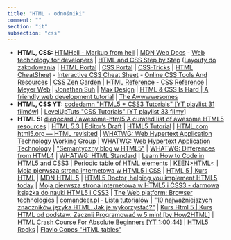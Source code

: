```yaml
---
title: "HTML - odnośniki"
comment: ""
section: "it"
subsection: "css"
---
```


- **HTML, CSS:** [HTMHell - Markup from hell](https://www.htmhell.dev) | [MDN Web Docs](https://developer.mozilla.org/en-US/) - [Web technology for developers](https://developer.mozilla.org/en-US/docs/Web) | [HTML and CSS Step by Step](https://the-awwwesomes.gitbooks.io/html-css-step-by-step/content/pl/index.html) ([Layouty do zakodowania](https://the-awwwesomes.gitbooks.io/html-css-step-by-step/content/pl/appendix/layouts/index.html) | [HTML Portal](https://htmlportal.net/) | [CSS Portal](https://www.cssportal.com/) | [CSS-Tricks](https://css-tricks.com/) | [HTML CheatSheet](https://htmlcheatsheet.com) - [Interactive CSS Cheat Sheet](https://htmlcheatsheet.com/css/) - [Online CSS Tools And Resources](https://html-css-js.com/css/) | [CSS Zen Garden](http://www.csszengarden.com/) | [HTML Reference](https://htmlreference.io/) - [CSS Reference](https://cssreference.io/) | [Meyer Web](https://meyerweb.com/) | [Jonathan Suh](https://jonsuh.com/) | [Max Design](http://maxdesign.com.au/) | [HTML & CSS Is Hard | A friendly web development tutorial](https://internetingishard.com/html-and-css/) | [The Awwwwesomes](https://theawwwesomes.org/)
- **HTML, CSS YT:** [codedamn "HTML5 + CSS3 Tutorials" \[YT playlist 31 filmów\]](https://www.youtube.com/playlist?list=PLYxzS__5yYQkbxXeZiL4gpRF_rLjScEui) | [LevelUpTuts "CSS Tutorials" \[YT playlist 33 filmy\]](https://www.youtube.com/playlist?list=PLLnpHn493BHH6DkHPhduhco5XavNA9JaD)
- **HTML 5:** [diegocard / awesome-html5 A curated list of awesome HTML5 resources](https://github.com/diegocard/awesome-html5) | [HTML 5.3 | Editor’s Draft](http://w3c.github.io/html/index.html) | [HTML5 Tutorial](https://www.html-5-tutorial.com/) | [HTML.com](https://html.com) [html5.org — HTML revisited](https://html5.org/) | [WHATWG: Web Hypertext Application Technology Working Group](https://whatwg.org/) | [WHATWG: Web Hypertext Application Technology](https://spec.whatwg.org/) | ["Semantyczny blog w HTML5"](https://tutorials.comandeer.pl/html5-blog.html) | [WHATWG: Differences from HTML4](https://html-differences.whatwg.org/) | [WHATWG: HTML Standard](https://html.spec.whatwg.org/) | [Learn How to Code in HTML5 and CSS3](http://howtocodeinhtml.com/) | [Periodic table of HTML elements](https://www.madebymike.com.au/demos/html5-periodic-table/) | [KEEN>HTML<](https://keenhtml.com/) | [Moja pierwsza strona internetowa w HTML5 i CSS](https://ferrante.pl/books/html/) | [HTML 5 | Kurs HTML](http://www.kurshtml.edu.pl/html/html5.html) | [MDN HTML 5](https://developer.mozilla.org/pl/docs/HTML/HTML5) | [HTML5 Doctor, helping you implement HTML5 today](http://html5doctor.com/) | [Moja pierwsza strona internetowa w HTML5 i CSS3 - darmowa książka do nauki HTML5 i CSS3](http://ferrante.pl/books/html/) | [The Web platform: Browser technologies](https://platform.html5.org/) | [comandeer.pl - Lista tutorialów](https://tutorials.comandeer.pl/) | ["10 najważniejszych znaczników języka HTML. Jak je wykorzystać?"](http://studioleopard.pl/10-najwazniejszych-znacznikow-jezyka-html-je-wykorzystac/) | [Kurs Html 5 | Kurs HTML od podstaw. Zacznij Programować w 5 min! \[by How2HTML\]](http://how2html.pl/) | [HTML Crash Course For Absolute Beginners \[YT 1:00:44\]](www.youtube.com/watch?v=UB1O30fR-EE) | [HTML5 Rocks](https://www.html5rocks.com) | [Flavio Copes "HTML tables"](https://flaviocopes.com/html-tables/)
